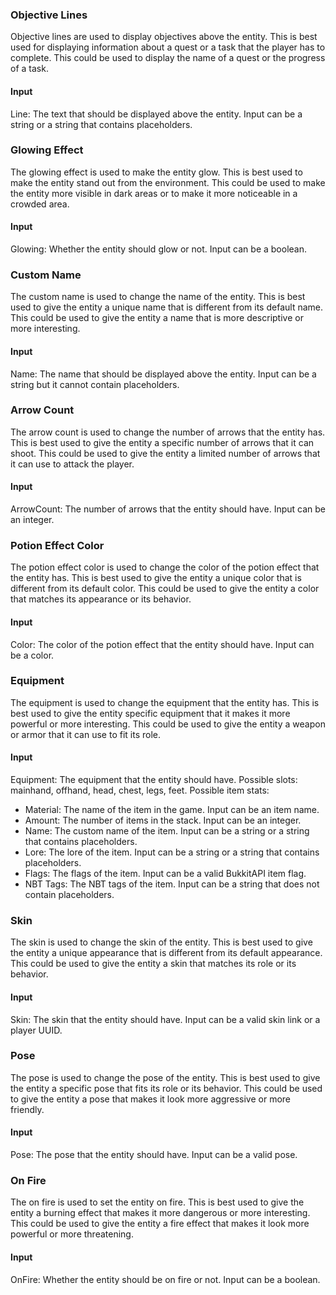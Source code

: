 ### Objective Lines
Objective lines are used to display objectives above the entity.
This is best used for displaying information about a quest or a task that the player has to complete.
This could be used to display the name of a quest or the progress of a task.
#### Input
Line: The text that should be displayed above the entity. Input can be a string or a string that contains placeholders.

### Glowing Effect
The glowing effect is used to make the entity glow.
This is best used to make the entity stand out from the environment.
This could be used to make the entity more visible in dark areas or to make it more noticeable in a crowded area.
#### Input
Glowing: Whether the entity should glow or not. Input can be a boolean.

### Custom Name
The custom name is used to change the name of the entity.
This is best used to give the entity a unique name that is different from its default name.
This could be used to give the entity a name that is more descriptive or more interesting.
#### Input
Name: The name that should be displayed above the entity. Input can be a string but it cannot contain placeholders.

### Arrow Count
The arrow count is used to change the number of arrows that the entity has.
This is best used to give the entity a specific number of arrows that it can shoot.
This could be used to give the entity a limited number of arrows that it can use to attack the player.
#### Input
ArrowCount: The number of arrows that the entity should have. Input can be an integer.

### Potion Effect Color
The potion effect color is used to change the color of the potion effect that the entity has.
This is best used to give the entity a unique color that is different from its default color.
This could be used to give the entity a color that matches its appearance or its behavior.
#### Input
Color: The color of the potion effect that the entity should have. Input can be a color.

### Equipment
The equipment is used to change the equipment that the entity has.
This is best used to give the entity specific equipment that it makes it more powerful or more interesting.
This could be used to give the entity a weapon or armor that it can use to fit its role.
#### Input
Equipment: The equipment that the entity should have.
Possible slots: mainhand, offhand, head, chest, legs, feet.
Possible item stats:
- Material: The name of the item in the game. Input can be an item name.
- Amount: The number of items in the stack. Input can be an integer.
- Name: The custom name of the item. Input can be a string or a string that contains placeholders.
- Lore: The lore of the item. Input can be a string or a string that contains placeholders.
- Flags: The flags of the item. Input can be a valid BukkitAPI item flag.
- NBT Tags: The NBT tags of the item. Input can be a string that does not contain placeholders.

### Skin
The skin is used to change the skin of the entity.
This is best used to give the entity a unique appearance that is different from its default appearance.
This could be used to give the entity a skin that matches its role or its behavior.
#### Input
Skin: The skin that the entity should have. Input can be a valid skin link or a player UUID.

### Pose
The pose is used to change the pose of the entity.
This is best used to give the entity a specific pose that fits its role or its behavior.
This could be used to give the entity a pose that makes it look more aggressive or more friendly.
#### Input
Pose: The pose that the entity should have. Input can be a valid pose.

### On Fire
The on fire is used to set the entity on fire.
This is best used to give the entity a burning effect that makes it more dangerous or more interesting.
This could be used to give the entity a fire effect that makes it look more powerful or more threatening.
#### Input
OnFire: Whether the entity should be on fire or not. Input can be a boolean.